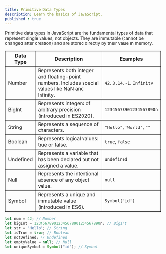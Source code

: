 ```yaml
---
title: Primitive Data Types
description: Learn the basics of JavaScript.
published : true
---
```


Primitive data types in JavaScript are the fundamental types of data that represent single values, not objects. They are immutable (cannot be changed after creation) and are stored directly by their value in memory. 

<table border={"2px"}>
  <thead>
    <tr>
      <th>Data Type</th>
      <th>Description</th>
      <th>Examples</th>
    </tr>
  </thead>
  <tbody>
    <tr>
      <td>Number</td>
      <td>Represents both integer and floating-point numbers. Includes special values like NaN and Infinity.</td>
      <td><code>42</code>, <code>3.14</code>, <code>-1</code>, <code>Infinity</code></td>
    </tr>
    <tr>
      <td>BigInt</td>
      <td>Represents integers of arbitrary precision (introduced in ES2020).</td>
      <td><code>12345678901234567890n</code></td>
    </tr>
    <tr>
      <td>String</td>
      <td>Represents a sequence of characters.</td>
      <td><code>"Hello"</code>, <code>'World'</code>, <code>""</code></td>
    </tr>
    <tr>
      <td>Boolean</td>
      <td>Represents logical values: true or false.</td>
      <td><code>true</code>, <code>false</code></td>
    </tr>
    <tr>
      <td>Undefined</td>
      <td>Represents a variable that has been declared but not assigned a value.</td>
      <td><code>undefined</code></td>
    </tr>
    <tr>
      <td>Null</td>
      <td>Represents the intentional absence of any object value.</td>
      <td><code>null</code></td>
    </tr>
    <tr>
      <td>Symbol</td>
      <td>Represents a unique and immutable value (introduced in ES6).</td>
      <td><code>Symbol('id')</code></td>
    </tr>
  </tbody>
</table>


```JavaScript
let num = 42; // Number
let bigInt = 123456789012345678901234567890n; // BigInt
let str = "Hello"; // String
let isTrue = true; // Boolean
let notDefined; // Undefined
let emptyValue = null; // Null
let uniqueSymbol = Symbol("id"); // Symbol
```